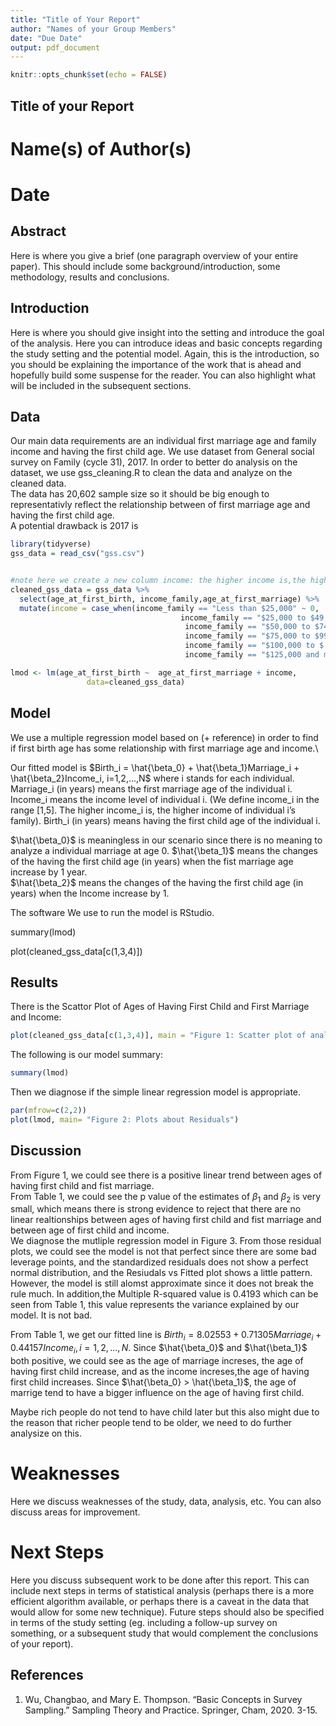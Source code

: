```yaml
---
title: "Title of Your Report"
author: "Names of your Group Members"
date: "Due Date"
output: pdf_document
---
```


```r
knitr::opts_chunk$set(echo = FALSE)
```

## Title of your Report

# Name(s) of Author(s) 
# Date

## Abstract

Here is where you give a brief (one paragraph overview of your entire paper). This should include some background/introduction, some methodology, results and conclusions.

## Introduction

Here is where you should give insight into the setting and introduce the goal of the analysis. Here you can introduce ideas and basic concepts regarding the study setting and the potential model. Again, this is the introduction, so you should be explaining the importance of the work that is ahead and hopefully build some suspense for the reader. You can also highlight what will be included in the subsequent sections.

## Data
Our main data requirements are an individual first marriage age and family income and having the first child age. We use dataset from General social survey on Family (cycle 31), 2017. In order to better do analysis on the dataset, we use gss_cleaning.R to clean the data and analyze on the cleaned data.  
The data has 20,602 sample size so it should be big enough to representativly reflect the relationship between of first marriage age and having the first child age.  
A potential drawback is 2017 is 

```r
library(tidyverse)
gss_data = read_csv("gss.csv")


#note here we create a new column income: the higher income is,the higher the income family is 
cleaned_gss_data = gss_data %>% 
  select(age_at_first_birth, income_family,age_at_first_marriage) %>% 
  mutate(income = case_when(income_family == "Less than $25,000" ~ 0,
                                      income_family == "$25,000 to $49,999" ~ 1, 
                                       income_family == "$50,000 to $74,999" ~ 2, 
                                       income_family == "$75,000 to $99,999" ~ 3, 
                                       income_family == "$100,000 to $ 124,999" ~ 4, 
                                       income_family == "$125,000 and more" ~5 ))

lmod <- lm(age_at_first_birth ~  age_at_first_marriage + income,
                 data=cleaned_gss_data)

```

## Model

We use a multiple regression model based on (+ reference) in order to find if first birth age has some relationship with first marriage age and income.\\

Our fitted model is $Birth_i = \hat{\beta_0}  + \hat{\beta_1}Marriage_i + \hat{\beta_2}Income_i, i=1,2,...,N$ where i stands for each individual.  
Marriage_i (in years) means the first marriage age of the individual i. Income_i means the income level of individual i. (We define income_i in the range [1,5]. The higher income_i is, the higher income of individual i's family). Birth_i (in years) means having the first child age of the individual i. 
 
$\hat{\beta_0}$ is meaningless in our scenario since there is no meaning to analyze a individual marriage at age 0.
$\hat{\beta_1}$ means the changes of the having the first child age (in years) when the fist marriage age increase by 1 year.   
$\hat{\beta_2}$ means the changes of the having the first child age (in years) when the Income increase by 1.  

The software We use to run the model is RStudio.    

summary(lmod)

plot(cleaned_gss_data[c(1,3,4)])



## Results
There is the Scattor Plot of Ages of Having First Child and First Marriage and Income:  
```r
plot(cleaned_gss_data[c(1,3,4)], main = "Figure 1: Scatter plot of analysis")

```


The following is our model summary:  
```r
summary(lmod)
```

\begin{table}[h!]
  \begin{center}
    \caption{Summary of the Parameters of SLR Model}
      \begin{tabular}{|c|c|c|c|c|}
        \hline
         Coefficients & Estimate & Std. Error & t value & Pr($>|t|$)\\
         \hline
         $\beta_0$ & 8.02553 & 0.32972 & 24.34 & <2e-16 \\
         $\beta_1$ & 0.71305 & 0.01396 & 51.06 & <2e-16 \\
         $\beta_2$ & 0.44157 & 0.03916 & 11.28 & <2e-16 \\
         \hline
        \end{tabular}
  \end{center}
\end{table}

Then we diagnose if the simple linear regression model is appropriate.  
```r
par(mfrow=c(2,2))
plot(lmod, main= "Figure 2: Plots about Residuals")
```


## Discussion
From Figure 1, we could see there is a positive linear trend between ages of having first child and fist marriage.   
From Table 1, we could see the p value of the estimates of $\beta_1$ and $\beta_2$ is very small, which means there is strong evidence to reject that there are no linear realtionships between ages of having first child and fist marriage and between age of first child and income.  
We diagnose the mutliple regression model in Figure 3. From those residual plots, we could see the model is not that perfect since there are some bad leverage points, and the standardized residuals does not show a perfect normal distribution, and the Resiudals vs Fitted plot shows a little pattern. However, the model is still alomst approximate since it does not break the rule much. In addition,the Multiple R-squared value is 0.4193 which can be seen from Table 1, this value represents the variance explained by our model. It is not bad.  

From Table 1, we get our fitted line is $Birth_i = 8.02553  + 0.71305Marriage_i + 0.44157Income_i, i=1,2,...,N$. Since $\hat{\beta_0}$ and $\hat{\beta_1}$ both positive, we could see as the age of marriage increses, the age of having first child increase, and as the income increses,the age of having first child increases. Since $\hat{\beta_0} > \hat{\beta_1}$, the age of marrige tend to have a bigger influence on the age of having first child.  

Maybe rich people do not tend to have child later but this also might due to the reason that richer people tend to be older, we need to do further analysize on this.





# Weaknesses

Here we discuss weaknesses of the study, data, analysis, etc. You can also discuss areas for improvement.

# Next Steps

Here you discuss subsequent work to be done after this report. This can include next steps in terms of statistical analysis (perhaps there is a more efficient algorithm available, or perhaps there is a caveat in the data that would allow for some new technique). Future steps should also be specified in terms of the study setting (eg. including a follow-up survey on something, or a subsequent study that would complement the conclusions of your report).


## References
1. Wu, Changbao, and Mary E. Thompson. "Basic Concepts in Survey Sampling." Sampling Theory and Practice. Springer, Cham, 2020. 3-15.







